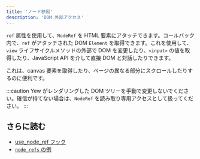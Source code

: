 ```yaml
---
title: 'ノード参照'
description: 'DOM 外部アクセス'
---
```


`ref` 属性を使用して、`NodeRef` を HTML 要素にアタッチできます。コールバック内で、`ref` がアタッチされた DOM `Element` を取得できます。これを使用して、`view` ライフサイクルメソッドの外部で DOM を変更したり、`<input>` の値を取得したり、JavaScript API を介して直接 DOM と対話したりできます。

これは、canvas 要素を取得したり、ページの異なる部分にスクロールしたりするのに便利です。

:::caution
Yew がレンダリングした DOM ツリーを手動で変更しないでください。確信が持てない場合は、`NodeRef` を読み取り専用アクセスとして扱ってください。
:::

## さらに読む

-   [use_node_ref フック](https://yew-rs-api.web.app/next/yew/functional/fn.use_node_ref.html)
-   [`node_refs` の例](https://github.com/yewstack/yew/tree/master/examples/node_refs)
